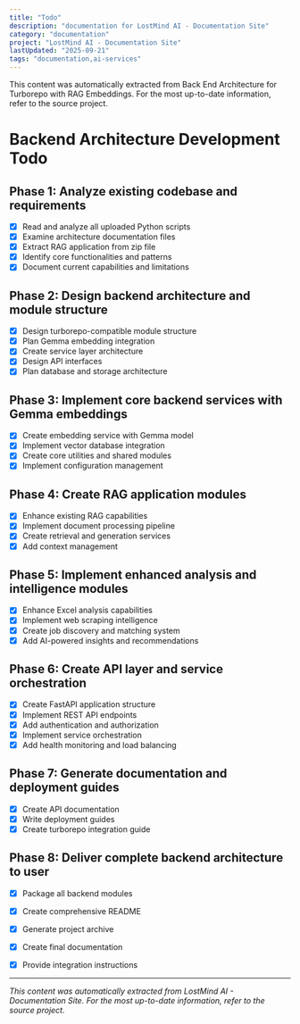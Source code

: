 ```yaml
---
title: "Todo"
description: "documentation for LostMind AI - Documentation Site"
category: "documentation"
project: "LostMind AI - Documentation Site"
lastUpdated: "2025-09-21"
tags: "documentation,ai-services"
---
```


<Info>
This content was automatically extracted from Back End Architecture for Turborepo with RAG Embeddings.
For the most up-to-date information, refer to the source project.
</Info>

# Backend Architecture Development Todo

## Phase 1: Analyze existing codebase and requirements
- [x] Read and analyze all uploaded Python scripts
- [x] Examine architecture documentation files
- [x] Extract RAG application from zip file
- [x] Identify core functionalities and patterns
- [x] Document current capabilities and limitations

## Phase 2: Design backend architecture and module structure
- [x] Design turborepo-compatible module structure
- [x] Plan Gemma embedding integration
- [x] Create service layer architecture
- [x] Design API interfaces
- [x] Plan database and storage architecture

## Phase 3: Implement core backend services with Gemma embeddings
- [x] Create embedding service with Gemma model
- [x] Implement vector database integration
- [x] Create core utilities and shared modules
- [x] Implement configuration management

## Phase 4: Create RAG application modules
- [x] Enhance existing RAG capabilities
- [x] Implement document processing pipeline
- [x] Create retrieval and generation services
- [x] Add context management

## Phase 5: Implement enhanced analysis and intelligence modules
- [x] Enhance Excel analysis capabilities
- [x] Implement web scraping intelligence
- [x] Create job discovery and matching system
- [x] Add AI-powered insights and recommendations

## Phase 6: Create API layer and service orchestration
- [x] Create FastAPI application structure
- [x] Implement REST API endpoints
- [x] Add authentication and authorization
- [x] Implement service orchestration
- [x] Add health monitoring and load balancing

## Phase 7: Generate documentation and deployment guides
- [x] Create API documentation
- [x] Write deployment guides
- [x] Create turborepo integration guide

## Phase 8: Deliver complete backend architecture to user
- [x] Package all backend modules
- [x] Create comprehensive README
- [x] Generate project archive
- [x] Create final documentation
- [x] Provide integration instructions



---
*This content was automatically extracted from LostMind AI - Documentation Site. For the most up-to-date information, refer to the source project.*
